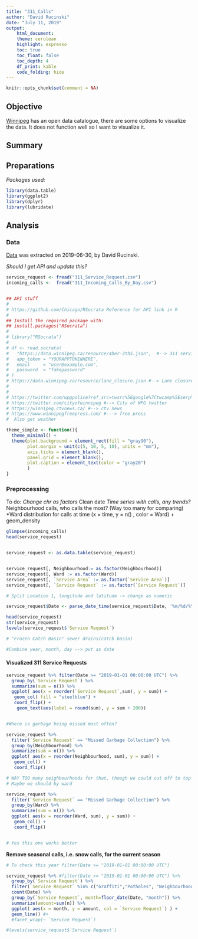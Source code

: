 ```yaml
---
title: "311_Calls"
author: "David Rucinski"
date: "July 11, 2019"
output: 
    html_document:
    theme: cerulean
    highlight: espresso
    toc: true
    toc_float: false
    toc_depth: 4
    df_print: kable
    code_folding: hide
---
```


```r
knitr::opts_chunk$set(comment = NA)
```

## **Objective**
[Winnipeg](https://data.winnipeg.ca) has an open data catalogue, there are some options to visualize the data. It does not function well so I want to visualize it.

## **Summary**




## **Preparations**

*Packages used:*
```r
library(data.table)
library(ggplot2)
library(dplyr)
library(lubridate)
```

## **Analysis**

### Data

[Data](https://data.winnipeg.ca/Contact-Centre-311/311-Service-Request/4her-3th5) was extracted on 2019-06-30, by David Rucinski.

*Should I get API and update this?*
```r

service_request <- fread("311_Service_Request.csv")
incoming_calls <-  fread("311_Incoming_Calls_By_Day.csv")


## API stuff
#
# https://github.com/Chicago/RSocrata Reference for API link in R
#
## Install the required package with:
## install.packages("RSocrata")
#
# library("RSocrata")
# 
# df <- read.socrata(
#   "https://data.winnipeg.ca/resource/4her-3th5.json",  #--> 311 service calls
#   app_token = "YOURAPPTOKENHERE",
#   email     = "user@example.com",
#   password  = "fakepassword"
# )
# https://data.winnipeg.ca/resource/lane_closure.json #--> Lane closure
#
#
# https://twitter.com/wpgpolice?ref_src=twsrc%5Egoogle%7Ctwcamp%5Eserp%7Ctwgr%5Eauthor #-->WPG Police twitter
# https://twitter.com/cityofwinnipeg #--> City of WPG twitter
# https://winnipeg.ctvnews.ca/ #--> ctv news 
# https://www.winnipegfreepress.com/ #---> free press
#  Also get weather

```


```r
theme_simple <- function(){
  theme_minimal() +
  theme(plot.background = element_rect(fill = "gray90"),
        plot.margin = unit(c(5, 10, 5, 10), units = "mm"),
        axis.ticks = element_blank(),
        panel.grid = element_blank(),
        plot.caption = element_text(color = "gray20")
        ) 
}
``` 


### Preprocessing

To do:
*Change chr as factors
*Clean date
*Time series with calls, any trends?
*Neighbourhood calls, who calls the most? (Way too many for comparing)
*Ward distribution for calls at time (x = time, y = n() , color = Ward) + geom_density 
```r
glimpse(incoming_calls)
head(service_request)


service_request <- as.data.table(service_request)


service_request[, Neighbourhood:= as.factor(Neighbourhood)]
service_request[, Ward := as.factor(Ward)]
service_request[, `Service Area` := as.factor(`Service Area`)]
service_request[, `Service Request` := as.factor(`Service Request`)]

# Split Location 1, longitude and latitude -> change as numeric

service_request$Date <- parse_date_time(service_request$Date, '%m/%d/%Y %I:%M:%S %p')

head(service_request)
str(service_request)
levels(service_request$`Service Request`)

# "Frozen Catch Basin" sewer drains(catch basin)
```


```r

#Combine year, month, day --> put as date


```

#### Visualized 311 Service Requests
```r
service_request %>% filter(Date >= "2019-01-01 00:00:00 UTC") %>%
  group_by(`Service Request`) %>%
  summarize(sum = n()) %>%
  ggplot( aes(x = reorder(`Service Request`,sum), y = sum)) +
   geom_col( fill = "steelblue") +
   coord_flip() +
    geom_text(aes(label = round(sum), y = sum + 200))


#Where is garbage being missed most often?

service_request %>%
  filter(`Service Request` == "Missed Garbage Collection") %>%
  group_by(Neighbourhood) %>%
  summarize(sum = n()) %>%
  ggplot( aes(x = reorder(Neighbourhood, sum), y = sum)) +
   geom_col() +
   coord_flip()

# WAY TOO many neighbourhoods for that, though we could cut off to top 20?
# Maybe we should by ward

service_request %>%
  filter(`Service Request` == "Missed Garbage Collection") %>%
  group_by(Ward) %>%
  summarize(sum = n()) %>%
  ggplot( aes(x = reorder(Ward, sum), y = sum)) +
   geom_col() +
   coord_flip()


# Yes this one works better

```

**Remove seasonal calls, i.e. snow calls, for the current season**
```r
# To check this year filter(Date >= "2019-01-01 00:00:00 UTC") 

service_request %>% #filter(Date >= "2019-01-01 00:00:00 UTC") %>%
  group_by(`Service Request`) %>%
  filter(`Service Request` %in% c("Graffiti","Potholes", "Neighbourhood Liveability Complaint")) %>%
  count(Date) %>%
  group_by(`Service Request`, month=floor_date(Date, "month")) %>%
  summarize(amount=sum(n)) %>%
  ggplot( aes(x = month, y = amount, col = `Service Request`) ) +
  geom_line() #+
  #facet_wrap(~ `Service Request`)

#levels(service_request$`Service Request`)
```



